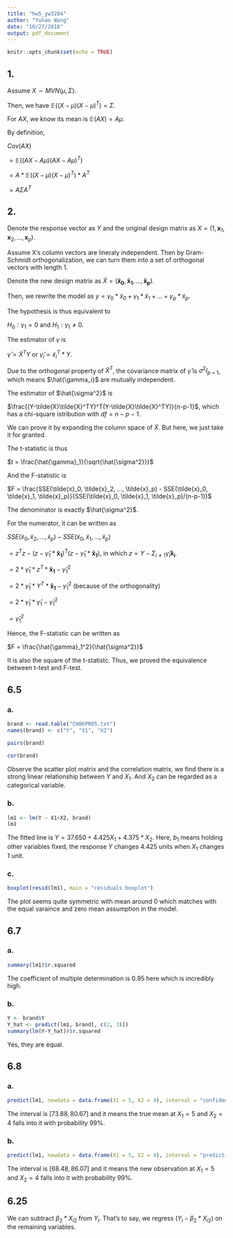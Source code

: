```yaml
---
title: "hw5_yw3204"
author: "Yuhao Wang"
date: "10/27/2018"
output: pdf_document
---
```


```r
knitr::opts_chunk$set(echo = TRUE)
```

## 1.
Assume $X \sim MVN(\mu, \Sigma)$. 

Then, we have $\mathbb{E}((X-\mu)(X-\mu)^T) = \Sigma$.

For $AX$, we know its mean is $\mathbb{E}(AX) = A\mu$.

By definition, 

$Cov(AX)$

$= \mathbb{E}((AX-A\mu)(AX-A\mu)^T)$

$= A * \mathbb{E}((X-\mu)(X-\mu)^T) * A^T$

$= A \Sigma A^T$


## 2.
Denote the response vector as $Y$ and the original design matrix as $X = (1, \mathbf{x}_1, \mathbf{x}_2, ..., \mathbf{x}_p)$. 

Assume X's column vectors are lineraly independent. Then by Gram-Schmidt orthogonalization, we can turn them into a set of orthogonal vectors with length 1. 

Denote the new design matrix as $\tilde{X} = (\mathbf{\tilde{x}_0}, \mathbf{\tilde{x}_1}, ..., \mathbf{\tilde{x}_p})$.

Then, we rewrite the model as $y = \gamma_0*\tilde{x}_0 + \gamma_1*\tilde{x}_1 + ... + \gamma_p * \tilde{x}_p$.

The hypothesis is thus equivalent to

$H_0: \gamma_1 = 0$ and $H_1: \gamma_1 \neq 0$.

The estimator of $\gamma$ is

$\hat{\gamma} = \tilde{X}^TY$ or $\hat{\gamma}_i = \tilde{x}_i^T * Y$.  

Due to the orthogonal property of $\tilde{X}^T$, the covariance matrix of $\hat{\gamma}$ is $\sigma^2I_{p+1}$, which means $\hat{\gamma_i}$ are mutually independent. 

The estimator of $\hat{\sigma^2}$ is

$\frac{(Y-\tilde{X}\tilde{X}^TY)^T(Y-\tilde{X}\tilde{X}^TY)}{n-p-1}$, which has a chi-square istribution with $df = n-p-1$.

We can prove it by expanding the column space of $\tilde{X}$. But here, we just take it for granted.

The t-statistic is thus 

$t = \frac{\hat{\gamma}_1}{\sqrt{\hat{\sigma^2}}}$

And the F-statistic is

$F = \frac{SSE(\tilde{x}_0, \tilde{x}_2, …, \tilde{x}_p) - SSE(\tilde{x}_0, \tilde{x}_1, \tilde{x}_p)}{SSE(\tilde{x}_0, \tilde{x}_1, \tilde{x}_p)/(n-p-1)}$

The denominator is exactly $\hat{\sigma^2}$.

For the numerator, it can be written as

$SSE(\tilde{x}_0, \tilde{x}_2, …, \tilde{x}_p) - SSE(\tilde{x}_0, \tilde{x}_1, ..., \tilde{x}_p)$

$= z^Tz - (z-\hat{\gamma}_1*\mathbf{\tilde{x}_1})^T(z-\hat{\gamma}_1*\mathbf{\tilde{x}_1})$, in which $z = Y - \Sigma_{i \neq 1}\hat{\gamma}_i\mathbf{\tilde{x}_i}$.

$= 2*\hat{\gamma}_1 * z^T*\mathbf{\tilde{x}_1} - \hat{\gamma}_1^2$

$= 2*\hat{\gamma}_1 * Y^T *\mathbf{\tilde{x}_1}  - \hat{\gamma}_1^2$ (because of the orthogonality)

$= 2*\hat{\gamma}_1 * \hat{\gamma}_1  - \hat{\gamma}_1^2$

$= \hat{\gamma}_1^2$

Hence, the F-statistic can be written as 

$F = \frac{\hat{\gamma}_1^2}{\hat{\sigma^2}}$

It is also the square of the t-statistc. Thus, we proved the equivalence between t-test and F-test.

## 6.5
### a.
```r
brand <- read.table("CH06PR05.txt")
names(brand) <- c("Y", "X1", "X2")

pairs(brand)

cor(brand)
```
Observe the scatter plot matrix and the correlation matrix, we find there is a strong linear relationship between $Y$ and $X_1$. And $X_2$ can be regarded as a categorical variable.

### b.
```r
lm1 <- lm(Y ~ X1+X2, brand)
lm1
```
The fitted line is $Y = 37.650 + 4.425X_1 + 4.375 * X_2$. Here, $b_1$ means holding other variables fixed, the response $Y$ changes 4.425 units when $X_1$ changes 1 unit.

### c.
```r
boxplot(resid(lm1), main = "residuals boxplot")
```

The plot seems quite symmetric with mean around 0 which matches with the equal varaince and zero mean assumption in the model.



## 6.7
### a.
```r
summary(lm1)$r.squared
```
The coefficient of multiple determination is 0.95 here which is incredibly high.

### b.
```r
Y <- brand$Y
Y_hat <- predict(lm1, brand[, c(2, 3)])
summary(lm(Y~Y_hat))$r.squared
```
Yes, they are equal.



## 6.8
### a.
```r
predict(lm1, newdata = data.frame(X1 = 5, X2 = 4), interval = "confidence", level = 0.99)
```
The interval is $[73.88, 80.67]$ and it means the true mean at $X_1 = 5$ and $X_2 = 4$ falls into it with probability 99%. 

### b.
```r
predict(lm1, newdata = data.frame(X1 = 5, X2 = 4), interval = "prediction", level = 0.99)
```
The interval is $[68.48, 86.07]$ and it means the new observation at $X_1 = 5$ and $X_2 = 4$ falls into it with probability 99%.



## 6.25
We can subtract $\beta_2*X_{i2}$ from $Y_i$. That's to say, we regress $(Y_i-\beta_2*X_{i2})$ on the remaining variables.

















